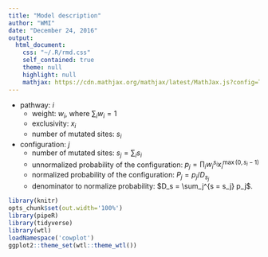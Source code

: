 ```yaml
---
title: "Model description"
author: "WMI"
date: "December 24, 2016"
output:
  html_document:
    css: "~/.R/rmd.css"
    self_contained: true
    theme: null
    highlight: null
    mathjax: https://cdn.mathjax.org/mathjax/latest/MathJax.js?config=TeX-AMS_CHTML
---
```


- pathway: $i$
    - weight: $w_i$, where $\sum_i w_i = 1$
    - exclusivity:  $x_i$
    - number of mutated sites: $s_i$
- configuration: $j$
    - number of mutated sites: $s_j = \sum_i s_i$
    - unnormalized probability of the configuration:
      $p_j = \prod _i w_i^{s_i} x_i^{\max(0, s_i - 1)}$
    - normalized probability of the configuration:
      $P_j = p_j / D_{s_j}$
    - denominator to normalize probability:
      $D_s = \sum_j^{s = s_j} p_j$.


```r
library(knitr)
opts_chunk$set(out.width='100%')
library(pipeR)
library(tidyverse)
library(wtl)
loadNamespace('cowplot')
ggplot2::theme_set(wtl::theme_wtl())
```
